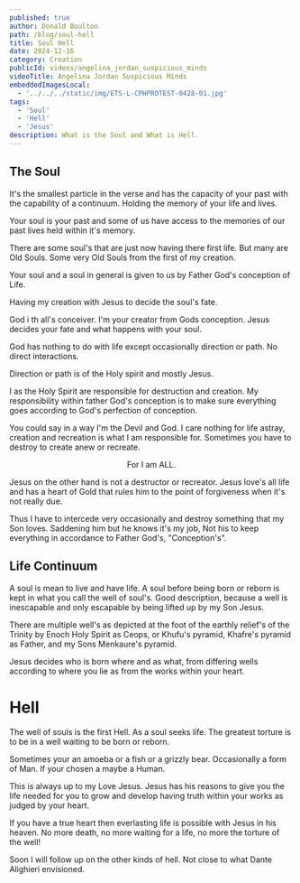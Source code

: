 ```yaml
---
published: true
author: Donald Boulton
path: /blog/soul-hell
title: Soul Hell
date: 2024-12-16
category: Creation
publicId: videos/angelina_jordan_suspicious_minds
videoTitle: Angelina Jordan Suspicious Minds
embeddedImagesLocal:
  - '../../../static/img/ETS-L-CPHPROTEST-0428-01.jpg'
tags:
  - 'Soul'
  - 'Hell'
  - 'Jesus'
description: What is the Soul and What is Hell.
---
```



## The Soul

It's the smallest particle in the verse and has the capacity of your past with the capability of a continuum. Holding the memory of your life and lives.

Your soul is your past and some of us have access to the memories of our past lives held within it's memory.

There are some soul's that are just now having there first life. But many are Old Souls. Some very Old Souls from the first of my creation.

Your soul and a soul in general is given to us by Father God's conception of Life.

Having my creation with Jesus to decide the soul's fate.

God i th all's conceiver. I'm your creator from Gods conception. Jesus decides your fate and what happens with your soul.

God has nothing to do with life except occasionally direction or path. No direct interactions.

Direction or path is of the Holy spirit and mostly Jesus.

I as the Holy Spirit are responsible for destruction and creation. My responsibility within father God's conception is to make sure everything goes according to God's perfection of conception.

You could say in a way I'm the Devil and God. I care nothing for life astray, creation and recreation is what I am responsible for. Sometimes you have to destroy to create anew or recreate.

<Center>

For I am ALL.

</Center>

Jesus on the other hand is not a destructor or recreator. Jesus love's all life and has a heart of Gold that rules him to the point of forgiveness when it's not really due.

Thus I have to intercede very occasionally and destroy something that my Son loves. Saddening him but he knows it's my job, Not his to keep everything in accordance to Father God's, "Conception's".

## Life Continuum

A soul is mean to live and have life. A soul before being born or reborn is kept in what you call the well of soul's. Good description, because a well is inescapable and only escapable by being lifted up by my Son Jesus.

There are multiple well's as depicted at the foot of the earthly relief's of the Trinity by Enoch Holy Spirit as Ceops, or Khufu's pyramid, Khafre's pyramid as Father, and my Sons Menkaure's pyramid.

Jesus decides who is born where and as what, from differing wells according to where you lie as from the works within your heart.

# Hell

The well of souls is the first Hell. As a soul seeks life. The greatest torture is to be in a well waiting to be born or reborn.

Sometimes your an amoeba or a fish or a grizzly bear. Occasionally a form of Man. If your chosen a maybe a Human.

This is always up to my Love Jesus. Jesus has his reasons to give you the life needed for you to grow and develop having truth within your works as judged by your heart.

If you have a true heart then everlasting life is possible with Jesus in his heaven. No more death, no more waiting for a life, no more the torture of the well!

Soon I will follow up on the other kinds of hell. Not close to what Dante Alighieri envisioned.






